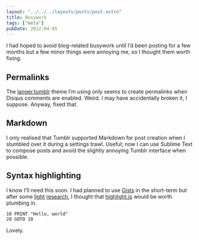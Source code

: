 ```yaml
---
layout: "../../../layouts/posts/post.astro"
title: Busywork
tags: ["meta"]
pubDate: 2012-04-05
---
```


I had hoped to avoid blog-related busywork until I’d been posting for a few months but a few minor things were annoying me, so I thought them worth fixing.

## Permalinks

The [langer.tumblr](http://www.tumblr.com/theme/325) theme I’m using only seems to create permalinks when Disqus comments are enabled. Weird. I may have accidentally broken it, I suppose. Anyway, fixed that.

## Markdown

I only realised that Tumblr supported Markdown for post creation when I stumbled over it during a settings trawl. Useful; now I can use Sublime Text to compose posts and avoid the slightly annoying Tumblr interface when possible.

## Syntax highlighting

I know I’ll need this soon. I had planned to use [Gists](https://gist.github.com/) in the short-term but after some [light](http://automateeverything.tumblr.com/post/20166142768/better-code-syntax-highlighting-w-highlight-js) [research](http://schneems.com/post/18551760180/give-tumblr-some-code), I thought that [highlight.js](https://github.com/isagalaev/highlight.js) would be worth plumbing in.

```
10 PRINT "Hello, world"
20 GOTO 10
```

Lovely.
